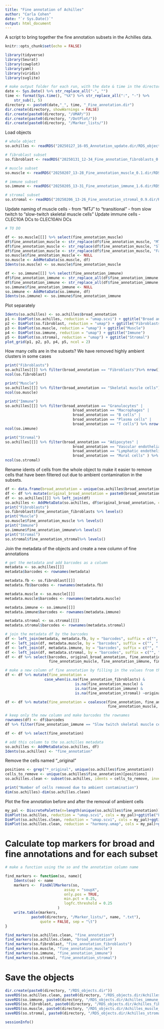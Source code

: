 ```yaml
---
title: "Fine annotation of Achilles"
author: "Carla Cohen"
date: "`r Sys.Date()`"
output: html_document
---
```



A script to bring together the fine annotation subsets in the Achilles data.

```r
knitr::opts_chunk$set(echo = FALSE)
```

```r
library(tidyverse)
library(Seurat)
library(cowplot)
library(yaml)
library(viridis)
library(svglite)

# make output folder for each run, with the date & time in the directory name
date <- Sys.Date() %>% str_replace_all("-", "")
time <- format(Sys.time(), "%X") %>% str_replace_all(":", "-") %>%
    str_sub(1, 5)
directory <- paste0(date,"_", time, "_Fine_annotation.dir")
dir.create(directory, showWarnings = FALSE)
dir.create(paste0(directory, "/UMAP/"))
dir.create(paste0(directory, "/DotPlot/"))
dir.create(paste0(directory, "/Marker_lists/"))


```

Load objects

```r
# whole object
so.achilles <- readRDS("20250127_16-05_Annotation_update.dir/RDS_objects.dir/Achilles_integrated_annotated.rds")

# fibroblast subset
so.fibroblast <- readRDS("20250131_12-34_Fine_annotation_fibroblasts_0.2.dir/RDS_objects.dir/Achilles_fibroblast_subset.rds")

# muscle subset
so.muscle <- readRDS("20250207_13-28_Fine_annotation_muscle_0.1.dir/RDS_objects.dir/Achilles_muscle_subset.rds")

# immune subset
so.immune <- readRDS("20250205_13-31_Fine_annotation_immune_1.6.dir/RDS_objects.dir/Achilles_immune_subset.rds")

# stromal subset
so.stromal <- readRDS("20250206_13-26_Fine_annotation_stromal_0.9.dir/RDS_objects.dir/Achilles_stromal_subset.rds")
```

Update naming of muscle cells 
 - from "MTJ" to "transitional"
 - from slow twitch to "slow-twitch skeletal muscle cells"
Update immune cells
- CLEC10A DCs to CLEC10Ahi DCs

```r
# TO DO

df <- so.muscle[[]] %>% select(fine_annotation_muscle)
df$fine_annotation_muscle <- str_replace(df$fine_annotation_muscle, "MTJ-specific", "Transitional skeletal muscle cells")
df$fine_annotation_muscle <- str_replace(df$fine_annotation_muscle, "Slow-twitch", "Slow-twitch skeletal muscle cells")
df$fine_annotation_muscle <- str_replace(df$fine_annotation_muscle, "Fast-twitch", "Fast-twitch skeletal muscle cells")
so.muscle$fine_annotation_muscle <- NULL
so.muscle <- AddMetaData(so.muscle, df)
Idents(so.muscle) <- so.muscle$fine_annotation_muscle

df <- so.immune[[]] %>% select(fine_annotation_immune)
df$fine_annotation_immune <- str_replace_all(df$fine_annotation_immune, "Slow twitch skeletal muscle cells", "Slow-twitch skeletal muscle cells")
df$fine_annotation_immune <- str_replace_all(df$fine_annotation_immune, "CLEC10A DCs", "CLEC10Ahi DCs")
so.immune$fine_annotation_immune <- NULL
so.immune <- AddMetaData(so.immune, df)
Idents(so.immune) <- so.immune$fine_annotation_immune
```



Plot separately

```r
Idents(so.achilles) <- so.achilles$broad_annotation
p1 <- DimPlot(so.achilles, reduction = "umap.scvi") + ggtitle("Broad annotation")
p2 <- DimPlot(so.fibroblast, reduction = "umap") + ggtitle("Fibroblasts")
p3 <- DimPlot(so.muscle, reduction = "umap") + ggtitle("Muscle")
p4 <- DimPlot(so.immune, reduction = "umap") + ggtitle("Immune")
p5 <- DimPlot(so.stromal, reduction = "umap") + ggtitle("Stromal")
plot_grid(p1, p2, p3, p4, p5, ncol = 2)
```

How many cells are in the subsets? We have removed highly ambient clusters in some cases

```r
print("Fibroblasts")
so.achilles[[]] %>% filter(broad_annotation == "Fibroblasts")%>% nrow()
ncol(so.fibroblast)

print("Muscle")
so.achilles[[]] %>% filter(broad_annotation == "Skeletal muscle cells")%>% nrow()
ncol(so.muscle)

print("Immune")
so.achilles[[]] %>% filter(broad_annotation == "Granulocytes" |
                               broad_annotation == "Macrophages" |
                               broad_annotation == "B cells" |
                               broad_annotation == "Plasma cells" |
                               broad_annotation == "T cells") %>% nrow()
ncol(so.immune)

print("Stromal")
so.achilles[[]] %>% filter(broad_annotation == "Adipocytes" |
                               broad_annotation == "Vascular endothelial cells" |
                               broad_annotation == "Lymphatic endothelial cells" |
                               broad_annotation == "Mural cells" ) %>% nrow()
ncol(so.stromal)


```



Rename idents of cells from the whole object to make it easier to remove cells that have been filtered out due to ambient contamination in the subsets. 

```r
df <- data.frame(broad_annotation = unique(so.achilles$broad_annotation))
df <- df %>% mutate(original_broad_annotation = paste0(broad_annotation, "_original"))
df <- so.achilles[[]] %>% left_join(df)
so.achilles <- AddMetaData(so.achilles, df$original_broad_annotation, col.name = "original_broad_annotation")
print("Fibroblasts")
so.fibroblast$fine_annotation_fibroblasts %>% levels()
print("Muscle")
so.muscle$fine_annotation_muscle %>% levels()
print("Immune")
so.immune$fine_annotation_immune%>% levels()
print("Stromal")
so.stromal$fine_annotation_stromal%>% levels()


```

Join the metadata of the objects and create a new column of fine annotations

```r
# get the metadata and add barcodes as a column
metadata <- so.achilles[[]]
metadata$barcodes <- rownames(metadata)

metadata.fb <- so.fibroblast[[]]
metadata.fb$barcodes <- rownames(metadata.fb)

metadata.muscle <- so.muscle[[]]
metadata.muscle$barcodes <- rownames(metadata.muscle)

metadata.immune <- so.immune[[]]
metadata.immune$barcodes <- rownames(metadata.immune)

metadata.stromal <- so.stromal[[]]
metadata.stromal$barcodes <- rownames(metadata.stromal)

# join the metadata df by the barcodes
df <- left_join(metadata, metadata.fb, by = "barcodes", suffix = c("", ".fb"))
df <- left_join(df, metadata.muscle, by = "barcodes", suffix = c("", ".muscle"))
df <- left_join(df, metadata.immune, by = "barcodes", suffix = c("", ".immune"))
df <- left_join(df, metadata.stromal, by = "barcodes", suffix = c("", ".stromal"))
df <- df %>% select(barcodes, original_broad_annotation, fine_annotation_fibroblasts, 
                    fine_annotation_muscle, fine_annotation_immune, fine_annotation_stromal)

# make a new column of fine annotation by filling in the values from the other annotations
df <- df %>% mutate(fine_annotation =
                  case_when(is.na(fine_annotation_fibroblasts) & 
                                is.na(fine_annotation_muscle) & 
                                is.na(fine_annotation_immune) &
                                is.na(fine_annotation_stromal) ~original_broad_annotation))

df <- df %>% mutate(fine_annotation = coalesce(fine_annotation, fine_annotation_fibroblasts, 
                                               fine_annotation_muscle, fine_annotation_immune, fine_annotation_stromal))

# keep only the new column and make barcodes the rownames
rownames(df) <- df$barcodes
df %>% filter(fine_annotation_immune == "Slow twitch skeletal muscle cells")

df <- df %>% select(fine_annotation)

# add this column to the so.achilles metadata
so.achilles <- AddMetaData(so.achilles, df)
Idents(so.achilles) <- "fine_annotation"

```



Remove the cells named "_original"
```r
positions <- grep("*_original", unique(so.achilles$fine_annotation))
cells_to_remove <- unique(so.achilles$fine_annotation)[positions]
so.achilles.clean <- subset(so.achilles, idents = cells_to_remove, invert = TRUE)

print("Number of cells removed due to ambient contamination")
dim(so.achilles)-dim(so.achilles.clean)

```

Plot the fine annotation before and after the removal of ambient cells

```r
my_pal <- DiscretePalette(n=length(unique(so.achilles$fine_annotation)), palette = "polychrome", shuffle = TRUE)
DimPlot(so.achilles, reduction = "umap.scvi", cols = my_pal)+ggtitle("Fine annotation")
DimPlot(so.achilles.clean, reduction = "umap.scvi", cols = my_pal)+ggtitle("Fine annotation")
DimPlot(so.achilles.clean, reduction = "harmony.umap", cols = my_pal)+ggtitle("Fine annotation")
```

# Calculate top markers for broad and fine annotations and for each subset


```r
# make a function using the so and the annotation column name

find_markers <- function(so, name){
    Idents(so) <- name
    markers <-  FindAllMarkers(so,
                           assay = "soupX",
                           only.pos = TRUE, 
                           min.pct = 0.25, 
                           logfc.threshold = 0.25
                        )
    write.table(markers, 
            paste0(directory, "/Marker_lists/", name, ".txt"), 
                quote = FALSE, sep = "\t")
}

find_markers(so.achilles.clean, "fine_annotation")
find_markers(so.achilles.clean, "broad_annotation")
find_markers(so.fibroblast, "fine_annotation_fibroblasts")
find_markers(so.muscle, "fine_annotation_muscle")
find_markers(so.immune, "fine_annotation_immune")
find_markers(so.stromal, "fine_annotation_stromal")
```







# Save the objects


```r
dir.create(paste0(directory, "/RDS_objects.dir"))
saveRDS(so.achilles.clean, paste0(directory, "/RDS_objects.dir/Achilles_fine_annotation.rds"))
saveRDS(so.immune, paste0(directory, "/RDS_objects.dir/Achilles_immune_subset.rds"))
saveRDS(so.fibroblast, paste0(directory, "/RDS_objects.dir/Achilles_fibroblast_subset.rds"))
saveRDS(so.muscle, paste0(directory, "/RDS_objects.dir/Achilles_muscle_subset.rds"))
saveRDS(so.stromal, paste0(directory, "/RDS_objects.dir/Achilles_stromal_subset.rds"))
```


```r
sessionInfo()
```


